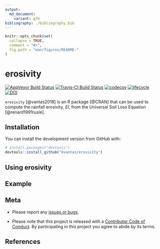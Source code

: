 ```yaml
---
output:
  md_document:
    variant: gfm
bibliography: ./bibliography.bib
---
```


<!-- README.md is generated from README.Rmd. Please edit that file -->

```r
knitr::opts_chunk$set(
  collapse = TRUE,
  comment = "#>",
  fig.path = "man/figures/README-"
)
```

# erosivity

[![AppVeyor Build Status](https://ci.appveyor.com/api/projects/status/github/kvantas/erosivity?branch=master&svg=true)](https://ci.appveyor.com/project/kvantas/erosivity)
[![Travis-CI Build Status](https://travis-ci.org/kvantas/erosivity.svg?branch=master)](https://travis-ci.org/kvantas/erosivity)
[![codecov](https://codecov.io/github/kvantas/erosivity/branch/master/graphs/badge.svg)](https://codecov.io/gh/kvantas/erosivity) 
[![lifecycle](https://img.shields.io/badge/lifecycle-experimental-orange.svg)](https://www.tidyverse.org/lifecycle/#experimental)
[![DOI](https://zenodo.org/badge/118612265.svg)](https://zenodo.org/badge/latestdoi/118612265)


`erosivity` [@vantas2018] is an R package  [@CRAN] that can be used to compute the rainfall erosivity, $EI$, from the Universal Soil Loss Equation [@renard1991rusle].

## Installation

You can install the development version from GitHub with:

```r
# install.packages("devtools")
devtools::install_github("kvantas/erosivity")
```

## Using erosivity

## Example

## Meta

* Please report any [issues or bugs](https://github.com/kvantas/erosivity/issues).

* Please note that this project is released with a [Contributor Code of Conduct](CONDUCT.md). By participating in this project you agree to abide by its terms.


## References

